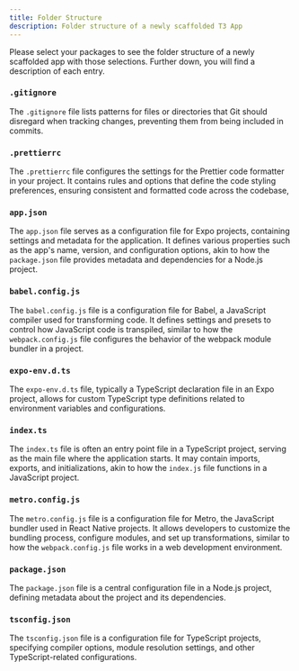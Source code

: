 ```yaml
---
title: Folder Structure
description: Folder structure of a newly scaffolded T3 App
---
```



Please select your packages to see the folder structure of a newly scaffolded app with those selections. Further down, you will find a description of each entry.

<Form />

<Diagram />
 
<div>

### `.gitignore`

The `.gitignore` file lists patterns for files or directories that Git should disregard when tracking changes, preventing them from being included in commits.

</div>

<div>

### `.prettierrc`

The `.prettierrc` file configures the settings for the Prettier code formatter in your project. It contains rules and options that define the code styling preferences, ensuring consistent and formatted code across the codebase,

</div>

<div>

### `app.json`

The `app.json` file serves as a configuration file for Expo projects, containing settings and metadata for the application. It defines various properties such as the app's name, version, and configuration options, akin to how the `package.json` file provides metadata and dependencies for a Node.js project.

</div>

<div>

### `babel.config.js`

The `babel.config.js` file is a configuration file for Babel, a JavaScript compiler used for transforming code. It defines settings and presets to control how JavaScript code is transpiled, similar to how the `webpack.config.js` file configures the behavior of the webpack module bundler in a project.

</div>

<div>

### `expo-env.d.ts`

The `expo-env.d.ts` file, typically a TypeScript declaration file in an Expo project, allows for custom TypeScript type definitions related to environment variables and configurations.

</div>

<div>

### `index.ts`

The `index.ts` file is often an entry point file in a TypeScript project, serving as the main file where the application starts. It may contain imports, exports, and initializations, akin to how the `index.js` file functions in a JavaScript project.

</div>

<div>

### `metro.config.js`

The `metro.config.js` file is a configuration file for Metro, the JavaScript bundler used in React Native projects. It allows developers to customize the bundling process, configure modules, and set up transformations, similar to how the `webpack.config.js` file works in a web development environment.

</div>

<div>

### `package.json`

The `package.json` file is a central configuration file in a Node.js project, defining metadata about the project and its dependencies.

</div>

<div>

### `tsconfig.json`

The `tsconfig.json` file is a configuration file for TypeScript projects, specifying compiler options, module resolution settings, and other TypeScript-related configurations.

</div>
